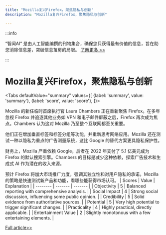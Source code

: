 ```yaml
---
title: "Mozilla复兴Firefox，聚焦隐私与创新"
description: "Mozilla复兴Firefox，聚焦隐私与创新"

---
```



:::info

“智闻AI“ 是由人工智能编撰的刊物集合，确保您只获得最有价值的信息，旨在助您消除信息差，突破信息茧房的局限。  [了解更多 >>](/)

:::

# Mozilla复兴Firefox，聚焦隐私与创新


<Tabs
	defaultValue="summary"
	values={[
	{label: 'summary', value: 'summary'},
	{label: 'score', value: 'score'},
]}>
<TabItem value="summary">


Mozilla 的新任临时首席执行官 Laura Chambers 正在重新聚焦 Firefox。在多年忽视 Firefox 并追逐其他业务如 VPN 和电子邮件屏蔽之后，Firefox 再次成为焦点。Chambers 认为这对 Mozilla 乃至整个互联网都至关重要。

他们正在增加垂直标签和标签分组等功能，并重新思考网络应用。Mozilla 还在测试一种以隐私为重点的广告测量系统，这比 Google 的替代方案更具隐私保护性。

财务上，Mozilla 严重依赖 Google，后者在 2022 年支付了 5.1 亿美元成为 Firefox 的默认搜索引擎。Chambers 的目标是减少这种依赖，探索广告技术和生成式 AI 作为潜在的收入来源。

预计 Firefox 将加大市场推广力度，强调其独立性和对用户隐私的承诺。Mozilla 的策略是快速测试新产品和功能，看哪些能获得市场认可。
</TabItem>
<TabItem value="score">
	| Scores     | Value   | Explanation |
	| -------- | ------- | ------- |
	| Objectivity  | 5    | Balanced reporting with comprehensive analysis.    |
	| Social Impact | 4     | Strong social discussion, influencing some public opinion.    |
	| Credibility    | 5    | Solid evidence from authoritative sources.    |
	| Potential    | 5    | Very high potential to trigger significant changes.    |
	| Practicality    | 4    | Highly practical, directly applicable.    |
	| Entertainment Value    | 2    | Slightly monotonous with a few entertaining elements.    |
</TabItem>
</Tabs>

[Full article>>](https://tech.slashdot.org/story/24/08/11/1635254/mozilla-wants-you-to-love-firefox-again?utm_source=rss1.0mainlinkanon&utm_medium=feed)
